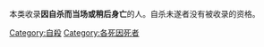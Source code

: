{{Catnav|頁面分類|人类社会|人物|逝世|特殊原因逝世者}}
{{Catnav|頁面分類|人类社会|人物|特殊人物|特殊原因逝世者}}
{{Catnav|頁面分類|人物|逝世|特殊原因逝世者}}
{{Catnav|頁面分類|人物|特殊人物|特殊原因逝世者}}
{{Commonscat|People who died by suicide}}
{{See also|Category:自杀事件}}

本类收录'''因自杀而当场或稍后身亡'''的人。自杀未遂者没有被收录的资格。

[[Category:自殺|Category:自殺]]
[[Category:各死因死者|Category:各死因死者]]